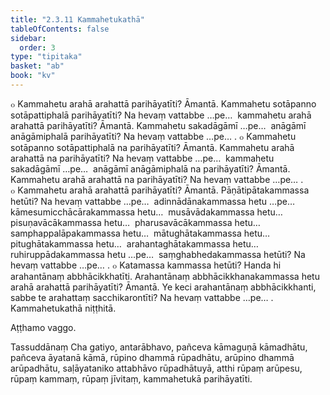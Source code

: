 ```yaml
---
title: "2.3.11 Kammahetukathā"
tableOfContents: false
sidebar:
  order: 3
type: "tipitaka"
basket: "ab"
book: "kv"
---
```



<DynamicBreadcrumb />

<Division number="546" book="kv">

<Paragraph number="1845" book="kv">
๐ Kammahetu arahā arahattā parihāyatīti? Āmantā. Kammahetu sotāpanno sotāpattiphalā parihāyatīti? Na hevaṃ vattabbe …pe…  kammahetu arahā arahattā parihāyatīti? Āmantā. Kammahetu sakadāgāmī …pe…  anāgāmī anāgāmiphalā parihāyatīti? Na hevaṃ vattabbe …pe… .
</Paragraph>

<Paragraph number="1846" book="kv">
๐ Kammahetu sotāpanno sotāpattiphalā na parihāyatīti? Āmantā. Kammahetu arahā arahattā na parihāyatīti? Na hevaṃ vattabbe …pe…  kammahetu sakadāgāmī …pe…  anāgāmī anāgāmiphalā na parihāyatīti? Āmantā. Kammahetu arahā arahattā na parihāyatīti? Na hevaṃ vattabbe …pe… .
</Paragraph>

<Paragraph number="1847" book="kv">
๐ Kammahetu arahā arahattā parihāyatīti? Āmantā. Pāṇātipātakammassa hetūti? Na hevaṃ vattabbe …pe…  adinnādānakammassa hetu …pe…  kāmesumicchācārakammassa hetu…  musāvādakammassa hetu…  pisuṇavācākammassa hetu…  pharusavācākammassa hetu…  samphappalāpakammassa hetu…  mātughātakammassa hetu…  pitughātakammassa hetu…  arahantaghātakammassa hetu…  ruhiruppādakammassa hetu …pe…  saṃghabhedakammassa hetūti? Na hevaṃ vattabbe …pe… .
</Paragraph>

<Paragraph number="1848" book="kv">
๐ Katamassa kammassa hetūti? Handa hi arahantānaṃ abbhācikkhatīti. Arahantānaṃ abbhācikkhanakammassa hetu arahā arahattā parihāyatīti? Āmantā. Ye keci arahantānaṃ abbhācikkhanti, sabbe te arahattaṃ sacchikarontīti? Na hevaṃ vattabbe …pe… .

</Paragraph>
</Division>

<Paragraph number="1849" type="center" book="kv">
Kammahetukathā niṭṭhitā.

  
Aṭṭhamo vaggo.



</Paragraph>

<Paragraph number="1850" type="center" book="kv">
Tassuddānaṃ


</Paragraph>

<Paragraph number="1851" book="kv">
Cha gatiyo, antarābhavo, pañceva kāmaguṇā kāmadhātu, pañceva āyatanā kāmā, rūpino dhammā rūpadhātu, arūpino dhammā arūpadhātu, saḷāyataniko attabhāvo rūpadhātuyā, atthi rūpaṃ arūpesu, rūpaṃ kammaṃ, rūpaṃ jīvitaṃ, kammahetukā parihāyatīti.
</Paragraph>
